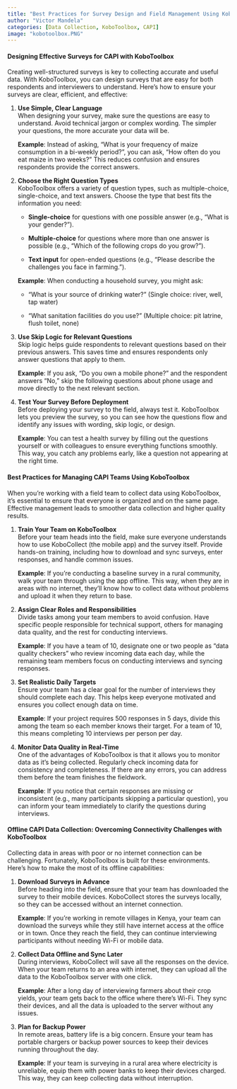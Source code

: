 ```yaml
---
title: "Best Practices for Survey Design and Field Management Using KoboToolbox"
author: "Victor Mandela"
categories: [Data Collection, KoboToolbox, CAPI]
image: "kobotoolbox.PNG"
---
```


#### **Designing Effective Surveys for CAPI with KoboToolbox**

Creating well-structured surveys is key to collecting accurate and useful data. With KoboToolbox, you can design surveys that are easy for both respondents and interviewers to understand. Here’s how to ensure your surveys are clear, efficient, and effective:

1.  **Use Simple, Clear Language**\
    When designing your survey, make sure the questions are easy to understand. Avoid technical jargon or complex wording. The simpler your questions, the more accurate your data will be.

    **Example**: Instead of asking, “What is your frequency of maize consumption in a bi-weekly period?”, you can ask, “How often do you eat maize in two weeks?” This reduces confusion and ensures respondents provide the correct answers.

2.  **Choose the Right Question Types**\
    KoboToolbox offers a variety of question types, such as multiple-choice, single-choice, and text answers. Choose the type that best fits the information you need:

    -   **Single-choice** for questions with one possible answer (e.g., “What is your gender?”).

    -   **Multiple-choice** for questions where more than one answer is possible (e.g., “Which of the following crops do you grow?”).

    -   **Text input** for open-ended questions (e.g., “Please describe the challenges you face in farming.”).

    **Example**: When conducting a household survey, you might ask:

    -   "What is your source of drinking water?" (Single choice: river, well, tap water)

    -   "What sanitation facilities do you use?" (Multiple choice: pit latrine, flush toilet, none)

3.  **Use Skip Logic for Relevant Questions**\
    Skip logic helps guide respondents to relevant questions based on their previous answers. This saves time and ensures respondents only answer questions that apply to them.

    **Example**: If you ask, "Do you own a mobile phone?" and the respondent answers "No," skip the following questions about phone usage and move directly to the next relevant section.

4.  **Test Your Survey Before Deployment**\
    Before deploying your survey to the field, always test it. KoboToolbox lets you preview the survey, so you can see how the questions flow and identify any issues with wording, skip logic, or design.

    **Example**: You can test a health survey by filling out the questions yourself or with colleagues to ensure everything functions smoothly. This way, you catch any problems early, like a question not appearing at the right time.

#### **Best Practices for Managing CAPI Teams Using KoboToolbox**

When you’re working with a field team to collect data using KoboToolbox, it’s essential to ensure that everyone is organized and on the same page. Effective management leads to smoother data collection and higher quality results.

1.  **Train Your Team on KoboToolbox**\
    Before your team heads into the field, make sure everyone understands how to use KoboCollect (the mobile app) and the survey itself. Provide hands-on training, including how to download and sync surveys, enter responses, and handle common issues.

    **Example**: If you're conducting a baseline survey in a rural community, walk your team through using the app offline. This way, when they are in areas with no internet, they’ll know how to collect data without problems and upload it when they return to base.

2.  **Assign Clear Roles and Responsibilities**\
    Divide tasks among your team members to avoid confusion. Have specific people responsible for technical support, others for managing data quality, and the rest for conducting interviews.

    **Example**: If you have a team of 10, designate one or two people as "data quality checkers" who review incoming data each day, while the remaining team members focus on conducting interviews and syncing responses.

3.  **Set Realistic Daily Targets**\
    Ensure your team has a clear goal for the number of interviews they should complete each day. This helps keep everyone motivated and ensures you collect enough data on time.

    **Example**: If your project requires 500 responses in 5 days, divide this among the team so each member knows their target. For a team of 10, this means completing 10 interviews per person per day.

4.  **Monitor Data Quality in Real-Time**\
    One of the advantages of KoboToolbox is that it allows you to monitor data as it’s being collected. Regularly check incoming data for consistency and completeness. If there are any errors, you can address them before the team finishes the fieldwork.

    **Example**: If you notice that certain responses are missing or inconsistent (e.g., many participants skipping a particular question), you can inform your team immediately to clarify the questions during interviews.

#### **Offline CAPI Data Collection: Overcoming Connectivity Challenges with KoboToolbox**

Collecting data in areas with poor or no internet connection can be challenging. Fortunately, KoboToolbox is built for these environments. Here’s how to make the most of its offline capabilities:

1.  **Download Surveys in Advance**\
    Before heading into the field, ensure that your team has downloaded the survey to their mobile devices. KoboCollect stores the surveys locally, so they can be accessed without an internet connection.

    **Example**: If you’re working in remote villages in Kenya, your team can download the surveys while they still have internet access at the office or in town. Once they reach the field, they can continue interviewing participants without needing Wi-Fi or mobile data.

2.  **Collect Data Offline and Sync Later**\
    During interviews, KoboCollect will save all the responses on the device. When your team returns to an area with internet, they can upload all the data to the KoboToolbox server with one click.

    **Example**: After a long day of interviewing farmers about their crop yields, your team gets back to the office where there’s Wi-Fi. They sync their devices, and all the data is uploaded to the server without any issues.

3.  **Plan for Backup Power**\
    In remote areas, battery life is a big concern. Ensure your team has portable chargers or backup power sources to keep their devices running throughout the day.

    **Example**: If your team is surveying in a rural area where electricity is unreliable, equip them with power banks to keep their devices charged. This way, they can keep collecting data without interruption.
